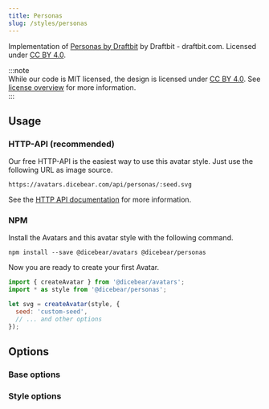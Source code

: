 ```yaml
---
title: Personas
slug: /styles/personas
---
```



<Examples style={style} />

Implementation of [Personas by Draftbit](https://personas.draftbit.com/) by Draftbit - draftbit.com. Licensed under
[CC BY 4.0](https://creativecommons.org/licenses/by/4.0/).

:::note  
While our code is MIT licensed, the design is licensed under [CC BY 4.0](https://creativecommons.org/licenses/by/4.0/).
See [license overview](/licenses) for more information.  
:::

## Usage

### HTTP-API (recommended)

Our free HTTP-API is the easiest way to use this avatar style. Just use the following URL as image source.

    https://avatars.dicebear.com/api/personas/:seed.svg

See the [HTTP API documentation](/docs/http-api) for more information.

### NPM

Install the Avatars and this avatar style with the following command.

    npm install --save @dicebear/avatars @dicebear/personas

Now you are ready to create your first Avatar.

```js
import { createAvatar } from '@dicebear/avatars';
import * as style from '@dicebear/personas';

let svg = createAvatar(style, {
  seed: 'custom-seed',
  // ... and other options
});
```

## Options

### Base options

<Options schema={coreSchema} />

### Style options

<Options schema={style.schema} />
